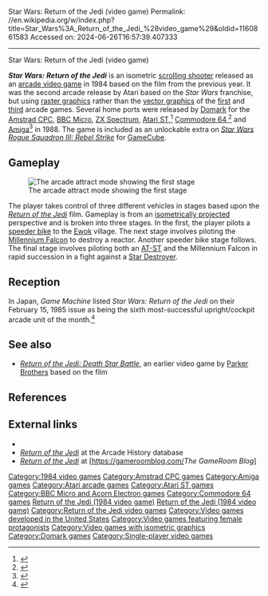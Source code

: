 Star Wars: Return of the Jedi (video game)
Permalink: //en.wikipedia.org/w/index.php?title=Star_Wars%3A_Return_of_the_Jedi_%28video_game%29&oldid=1160861583
Accessed on: 2024-06-26T16:57:39.407333



------
Star Wars: Return of the Jedi (video game)
{{Infobox video game
| title = Star Wars: Return of the Jedi
|image = Jedi arcade.png
|caption = North American arcade flyer
|developer = [[Atari, Inc.]] 
|publisher = Atari, Inc.<br>[[Domark]]
|designer = Dennis Harper
|programmer = Dennis Harper
|artist = Susan G. McBride
|composer = Synthia Petroka
|release = {{vgrelease|NA|1984}}
|genre = [[Scrolling shooter]]
|modes = [[Single-player video game|Single-player]]
|arcade system = 
|series = ''Star Wars''
|platforms = [[Arcade video game|Arcade]], [[Amiga]], [[Amstrad CPC]], [[Atari ST]], [[Commodore 64]], [[BBC Micro]], [[ZX Spectrum]]
}}

'''''Star Wars: Return of the Jedi''''' is an isometric [[scrolling shooter]] released as an [[arcade video game]] in 1984 based on the film from the previous year.  It was the second arcade release by Atari based on the ''Star Wars'' franchise, but using [[raster graphics]] rather than the [[vector graphics]] of the [[Star Wars (1983 video game)|first]] and [[Star Wars: The Empire Strikes Back (1985 video game)|third]] arcade games. Several home ports were released by [[Domark]] for the [[Amstrad CPC]], [[BBC Micro]], [[ZX Spectrum]], [[Atari ST]],<ref name="atarimania">{{cite web|title=Star Wars: Return of the Jedi|url=http://www.atarimania.com/game-atari-st-star-wars-return-of-the-jedi_10389.html|website=Atari Mania}}</ref> [[Commodore 64]],<ref name=lemon64>{{lemon64 game|id=2128}}</ref> and [[Amiga]]<ref name="hol">{{cite web|url=http://hol.abime.net/1227|website=Amiga Hall of Light|title=Star Wars: Return of the Jedi}}</ref> in 1988.  The game is included as an unlockable extra on ''[[Star Wars Rogue Squadron III: Rebel Strike]]'' for [[GameCube]].

==Gameplay==
[[Image:Rotj screenshot.png|left|thumb|The arcade attract mode showing the first stage]]

The player takes control of three different vehicles in stages based upon the ''[[Return of the Jedi]]'' film. Gameplay is from an [[Isometric projection|isometrically projected]] perspective and is broken into three stages. In the first, the player pilots a [[speeder bike]] to the [[Ewok]] village. The next stage involves piloting the [[Millennium Falcon]] to destroy a reactor. Another speeder bike stage follows. The final stage involves piloting both an [[Walker (Star Wars)|AT-ST]] and the Millennium Falcon in rapid succession in a fight against a [[Star Destroyer]].

== Reception ==
In Japan, ''Game Machine'' listed ''Star Wars: Return of the Jedi'' on their February 15, 1985 issue as being the sixth most-successful upright/cockpit arcade unit of the month.<ref>{{cite magazine|title=Game Machine's Best Hit Games 25 - アップライト, コックピット型TVゲーム機 (Upright/Cockpit Videos)|magazine=[[:ja:ゲームマシン|Game Machine]]|issue=254|publisher=[[:ja:アミューズメント通信社|Amusement Press, Inc.]]|date=15 February 1985|page=23|lang=ja}}</ref>

==See also==
* ''[[Return of the Jedi: Death Star Battle]]'', an earlier video game by [[Parker Brothers]] based on the film

==References==
{{Reflist}}

==External links==
*{{KLOV game|id=9305|name=Return of the Jedi}}
*[http://www.arcade-history.com/?page=detail&id=2213 ''Return of the Jedi''] at the Arcade History database
*[https://gameroomblog.com/guides/rare-game-room-gems-return-of-the-jedi ''Return of the Jedi''] {{Webarchive|url=https://web.archive.org/web/20190927021145/https://gameroomblog.com/guides/rare-game-room-gems-return-of-the-jedi |date=2019-09-27 }} at [https://gameroomblog.com/''The GameRoom Blog'']

{{Star Wars games}}
{{Star Wars Trilogy}}
{{Authority control}}

[[Category:1984 video games]]
[[Category:Amstrad CPC games]]
[[Category:Amiga games]]
[[Category:Atari arcade games]]
[[Category:Atari ST games]]
[[Category:BBC Micro and Acorn Electron games]]
[[Category:Commodore 64 games]]
[[Category:Star Wars video games|Return of the Jedi (1984 video game)]]
[[Category:Star Wars arcade games|Return of the Jedi (1984 video game)]]
[[Category:Return of the Jedi video games]]
[[Category:Video games developed in the United States]]
[[Category:Video games featuring female protagonists]]
[[Category:Video games with isometric graphics]]
[[Category:Domark games]]
[[Category:Single-player video games]]